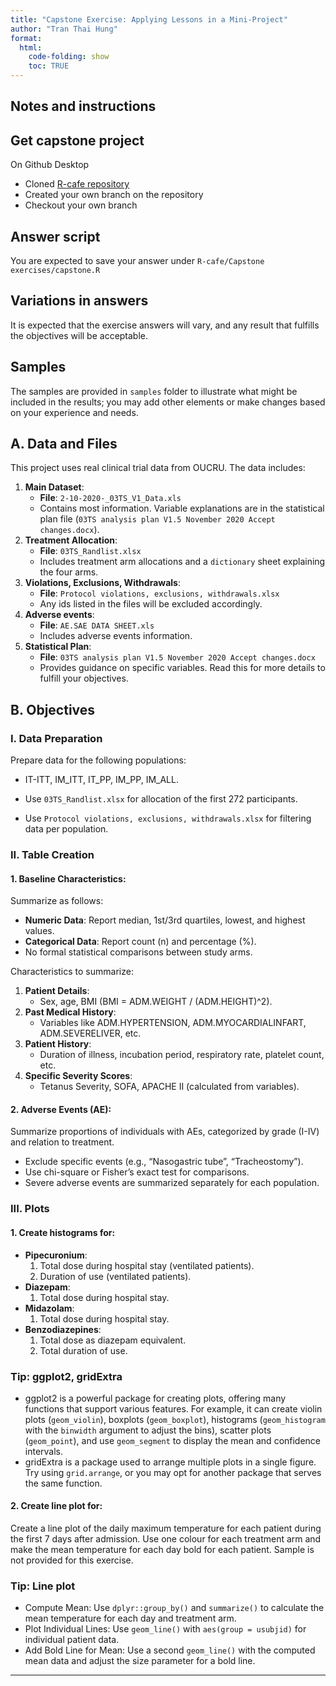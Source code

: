 ```yaml
---
title: "Capstone Exercise: Applying Lessons in a Mini-Project"
author: "Tran Thai Hung"
format: 
  html:
    code-folding: show
    toc: TRUE
---
```

## Notes and instructions

::: callout-note
## Get capstone project

On Github Desktop

-   Cloned [R-cafe repository](https://github.com/OUCRU-Modelling/R-cafe)
-   Created your own branch on the repository
-   Checkout your own branch
:::

::: callout-note
## Answer script

You are expected to save your answer under `R-cafe/Capstone exercises/capstone.R`
:::

::: callout-note
## Variations in answers

It is expected that the exercise answers will vary, and any result that fulfills the objectives will be acceptable.
:::

::: callout-note
## Samples

The samples are provided in `samples` folder to illustrate what might be included in the results; you may add other elements or make changes based on your experience and needs.
:::

## A. Data and Files

This project uses real clinical trial data from OUCRU. The data includes:

1. **Main Dataset**:
    - **File**: `2-10-2020-_03TS_V1_Data.xls`
    - Contains most information. Variable explanations are in the statistical plan file (`03TS analysis plan V1.5 November 2020 Accept changes.docx`).
    
2. **Treatment Allocation**:
    - **File**: `03TS_Randlist.xlsx`
    - Includes treatment arm allocations and a `dictionary` sheet explaining the four arms.
    
3. **Violations, Exclusions, Withdrawals**:
    - **File**: `Protocol violations, exclusions, withdrawals.xlsx`
    - Any ids listed in the files will be excluded accordingly.

4. **Adverse events**:
    - **File**: `AE.SAE DATA SHEET.xls`
    - Includes adverse events information.
    
5. **Statistical Plan**:
    - **File**: `03TS analysis plan V1.5 November 2020 Accept changes.docx`
    - Provides guidance on specific variables. Read this for more details to fulfill your objectives.

## B. Objectives

### I. Data Preparation
Prepare data for the following populations:

- IT-ITT, IM_ITT, IT_PP, IM_PP, IM_ALL.

- Use `03TS_Randlist.xlsx` for allocation of the first 272 participants.

- Use `Protocol violations, exclusions, withdrawals.xlsx` for filtering data per population.

### II. Table Creation

#### 1. Baseline Characteristics:
Summarize as follows:

- **Numeric Data**: Report median, 1st/3rd quartiles, lowest, and highest values.
- **Categorical Data**: Report count (n) and percentage (%).
- No formal statistical comparisons between study arms.

Characteristics to summarize:

1. **Patient Details**:
    - Sex, age, BMI (BMI = ADM.WEIGHT / (ADM.HEIGHT)^2).
    
2. **Past Medical History**:
    - Variables like ADM.HYPERTENSION, ADM.MYOCARDIALINFART, ADM.SEVERELIVER, etc.
    
3. **Patient History**:
    - Duration of illness, incubation period, respiratory rate, platelet count, etc.
    
4. **Specific Severity Scores**:
    - Tetanus Severity, SOFA, APACHE II (calculated from variables).

#### 2. Adverse Events (AE):
Summarize proportions of individuals with AEs, categorized by grade (I-IV) and relation to treatment.

- Exclude specific events (e.g., "Nasogastric tube", "Tracheostomy").
- Use chi-square or Fisher’s exact test for comparisons.
- Severe adverse events are summarized separately for each population.

### III. Plots

#### 1. Create histograms for:

- **Pipecuronium**:
    1. Total dose during hospital stay (ventilated patients).
    2. Duration of use (ventilated patients).
    
- **Diazepam**:
    1. Total dose during hospital stay.
    
- **Midazolam**:
    1. Total dose during hospital stay.
    
- **Benzodiazepines**:
    1. Total dose as diazepam equivalent.
    2. Total duration of use.

::: {.callout-tip collapse="true"}
### Tip: ggplot2, gridExtra

- ggplot2 is a powerful package for creating plots, offering many functions that support various features. For example, it can create violin plots (`geom_violin`), boxplots (`geom_boxplot`), histograms (`geom_histogram` with the `binwidth` argument to adjust the bins), scatter plots (`geom_point`), and use `geom_segment` to display the mean and confidence intervals.
- gridExtra is a package used to arrange multiple plots in a single figure. Try using `grid.arrange`, or you may opt for another package that serves the same function.

:::

#### 2. Create line plot for:
Create a line plot of the daily maximum temperature for each patient during the first 7 days after admission. Use one colour for each treatment arm and make the mean temperature for each day bold for each patient. Sample is not provided for this exercise.

::: {.callout-tip collapse="true"}
### Tip: Line plot

- Compute Mean: Use `dplyr::group_by()` and `summarize()` to calculate the mean temperature for each day and treatment arm.
- Plot Individual Lines: Use `geom_line()` with `aes(group = usubjid)` for individual patient data.
- Add Bold Line for Mean: Use a second `geom_line()` with the computed mean data and adjust the size parameter for a bold line.


:::
---